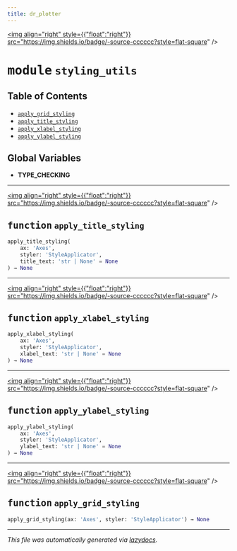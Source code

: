 ```yaml
---
title: dr_plotter
---
```


<a href="https://github.com/drothermel/%24%7BREPO%7D/blob/main/src/dr_plotter/styling_utils.py"><img align="right" style={{"float":"right"}} src="https://img.shields.io/badge/-source-cccccc?style=flat-square" /></a>

# <kbd>module</kbd> `styling_utils`



## Table of Contents
- [`apply_grid_styling`](./dr_plotter.styling_utils#function-apply-grid-styling)
- [`apply_title_styling`](./dr_plotter.styling_utils#function-apply-title-styling)
- [`apply_xlabel_styling`](./dr_plotter.styling_utils#function-apply-xlabel-styling)
- [`apply_ylabel_styling`](./dr_plotter.styling_utils#function-apply-ylabel-styling)


**Global Variables**
---------------
- **TYPE_CHECKING**

---

<a href="https://github.com/drothermel/%24%7BREPO%7D/blob/main/src/dr_plotter/styling_utils.py#L10"><img align="right" style={{"float":"right"}} src="https://img.shields.io/badge/-source-cccccc?style=flat-square" /></a>

## <kbd>function</kbd> `apply_title_styling`

```python
apply_title_styling(
    ax: 'Axes',
    styler: 'StyleApplicator',
    title_text: 'str | None' = None
) → None
```





---

<a href="https://github.com/drothermel/%24%7BREPO%7D/blob/main/src/dr_plotter/styling_utils.py#L25"><img align="right" style={{"float":"right"}} src="https://img.shields.io/badge/-source-cccccc?style=flat-square" /></a>

## <kbd>function</kbd> `apply_xlabel_styling`

```python
apply_xlabel_styling(
    ax: 'Axes',
    styler: 'StyleApplicator',
    xlabel_text: 'str | None' = None
) → None
```





---

<a href="https://github.com/drothermel/%24%7BREPO%7D/blob/main/src/dr_plotter/styling_utils.py#L40"><img align="right" style={{"float":"right"}} src="https://img.shields.io/badge/-source-cccccc?style=flat-square" /></a>

## <kbd>function</kbd> `apply_ylabel_styling`

```python
apply_ylabel_styling(
    ax: 'Axes',
    styler: 'StyleApplicator',
    ylabel_text: 'str | None' = None
) → None
```





---

<a href="https://github.com/drothermel/%24%7BREPO%7D/blob/main/src/dr_plotter/styling_utils.py#L55"><img align="right" style={{"float":"right"}} src="https://img.shields.io/badge/-source-cccccc?style=flat-square" /></a>

## <kbd>function</kbd> `apply_grid_styling`

```python
apply_grid_styling(ax: 'Axes', styler: 'StyleApplicator') → None
```







---

_This file was automatically generated via [lazydocs](https://github.com/ml-tooling/lazydocs)._
